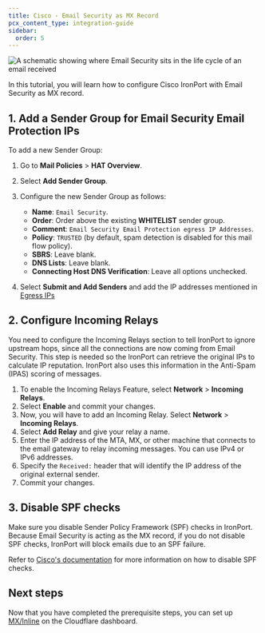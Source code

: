 ```yaml
---
title: Cisco - Email Security as MX Record
pcx_content_type: integration-guide
sidebar:
  order: 5
---
```



![A schematic showing where Email Security sits in the life cycle of an email received](src/assets/email-security/Cisco_to_Email_Security_MX_Inline.png)

In this tutorial, you will learn how to configure Cisco IronPort with Email Security as MX record. 

<Render file="email-security/deployment/mx-deployment-prereq"/>

## 1. Add a Sender Group for Email Security Email Protection IPs

To add a new Sender Group:

1. Go to **Mail Policies** > **HAT Overview**.

2. Select **Add Sender Group**.

3. Configure the new Sender Group as follows:
   - **Name**: `Email Security`.
   - **Order**: Order above the existing **WHITELIST** sender group.
   - **Comment**: `Email Security Email Protection egress IP Addresses`.
   - **Policy**: `TRUSTED` (by default, spam detection is disabled for this mail flow policy).
   - **SBRS**: Leave blank.
   - **DNS Lists**: Leave blank.
   - **Connecting Host DNS Verification**: Leave all options unchecked.

4. Select **Submit and Add Senders** and add the IP addresses mentioned in <a href="/cloudflare-one/email-security/setup/pre-delivery-deployment/egress-ips/" target="_blank">Egress IPs</a>

## 2. Configure Incoming Relays

You need to configure the Incoming Relays section to tell IronPort to ignore upstream hops, since all the connections are now coming from Email Security. This step is needed so the IronPort can retrieve the original IPs to calculate IP reputation. IronPort also uses this information in the Anti-Spam (IPAS) scoring of messages.

1. To enable the Incoming Relays Feature, select **Network** > **Incoming Relays**.
2. Select **Enable** and commit your changes.
3. Now, you will have to add an Incoming Relay. Select **Network** > **Incoming Relays**.
4. Select **Add Relay** and give your relay a name.
5. Enter the IP address of the MTA, MX, or other machine that connects to the email gateway to relay incoming messages. You can use IPv4 or IPv6 addresses.
6. Specify the `Received:` header that will identify the IP address of the original external sender.
7. Commit your changes.

## 3. Disable SPF checks

Make sure you disable Sender Policy Framework (SPF) checks in IronPort. Because Email Security is acting as the MX record, if you do not disable SPF checks, IronPort will block emails due to an SPF failure.

Refer to [Cisco's documentation](https://www.cisco.com/c/en/us/support/docs/security/email-security-appliance/117973-faq-esa-00.html) for more information on how to disable SPF checks.

## Next steps

Now that you have completed the prerequisite steps, you can set up [MX/Inline](/cloudflare-one/email-security/setup/pre-delivery-deployment/mx-inline-deployment-setup/) on the Cloudflare dashboard.
